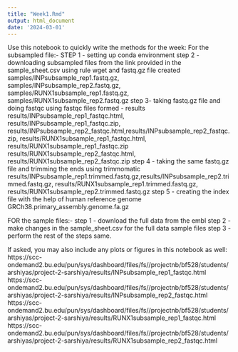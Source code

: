 ```yaml
---
title: "Week1.Rmd"
output: html_document
date: '2024-03-01'
---
```


Use this notebook to quickly write the methods for the week:
For the subsampled file:-
STEP 1 - setting up conda environment
step 2 - downloading subsampled files from the link provided in the sample_sheet.csv using rule wget and fastq.gz file created
    samples/INPsubsample_rep1.fastq.gz, samples/INPsubsample_rep2.fastq.gz, samples/RUNX1subsample_rep1.fastq.gz, samples/RUNX1subsample_rep2.fastq.gz
step 3- taking fastq.gz file and doing fastqc using fastqc
    files formed - results results/INPsubsample_rep1_fastqc.html, results/INPsubsample_rep1_fastqc.zip,
    results/INPsubsample_rep2_fastqc.html,results/INPsubsample_rep2_fastqc.zip, 
    results/RUNX1subsample_rep1_fastqc.html, results/RUNX1subsample_rep1_fastqc.zip
    results/RUNX1subsample_rep2_fastqc.html, results/RUNX1subsample_rep2_fastqc.zip
step 4 - taking the same fastq.gz file and trimming the ends using trimmomatic
    results/INPsubsample_rep1.trimmed.fastq.gz,results/INPsubsample_rep2.trimmed.fastq.gz, results/RUNX1subsample_rep1.trimmed.fastq.gz, results/RUNX1subsample_rep2.trimmed.fastq.gz
step 5 - creating the index file with the help of human reference genome GRCh38.primary_assembly.genome.fa.gz

FOR the sample files:-
step 1 - download the full data from the embl 
step 2 - make changes in the sample_sheet.csv for the full data sample files
step 3 - perform the rest of the steps same.





If asked, you may also include any plots or figures in this notebook as well:
https://scc-ondemand2.bu.edu/pun/sys/dashboard/files/fs//projectnb/bf528/students/arshiyas/project-2-sarshiya/results/INPsubsample_rep1_fastqc.html
https://scc-ondemand2.bu.edu/pun/sys/dashboard/files/fs//projectnb/bf528/students/arshiyas/project-2-sarshiya/results/INPsubsample_rep2_fastqc.html
https://scc-ondemand2.bu.edu/pun/sys/dashboard/files/fs//projectnb/bf528/students/arshiyas/project-2-sarshiya/results/RUNX1subsample_rep1_fastqc.html
https://scc-ondemand2.bu.edu/pun/sys/dashboard/files/fs//projectnb/bf528/students/arshiyas/project-2-sarshiya/results/RUNX1subsample_rep2_fastqc.html